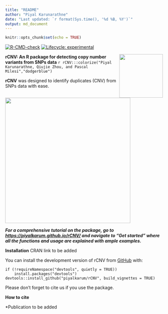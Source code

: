 ```yaml
---
title: "README"
author: "Piyal Karunarathne"
date: "Last updated: `r format(Sys.time(), '%d %B, %Y')`"
output: md_document
---
```


```r
knitr::opts_chunk$set(echo = TRUE)
```

<!-- badges: start -->
[![R-CMD-check](https://github.com/piyalkarum/rCNV/workflows/R-CMD-check/badge.svg)](https://github.com/piyalkarum/rCNV/actions)
[![Lifecycle: experimental](https://img.shields.io/badge/lifecycle-experimental-orange.svg)](https://lifecycle.r-lib.org/articles/stages.html#experimental)
<!-- badges: end -->

<img src='man/figures/logo.png' align="right" height="139" />

**rCNV: An R package for detecting copy number variants from SNPs data**
`r rCNV:::colorize("Piyal Karunarathne, Qiujie Zhou, and Pascal Milesi","dodgerblue")`

**rCNV** was designed to identify duplicates (CNV) from SNPs data with ease.

![](vignettes/dupPlot.png){width=400}

***For a comprehensive tutorial on the package, go to <https://piyalkarum.github.io/rCNV/> and navigate to “Get started” where all the functions and usage are explained with ample examples.***

**Installation**
\n
CRAN link to be added

You can install the development version of rCNV from [GitHub](https://github.com/) with:

    if (!requireNamespace("devtools", quietly = TRUE)) 
        install.packages("devtools") 
    devtools::install_github("piyalkarum/rCNV", build_vignettes = TRUE)

Please don’t forget to cite us if you use the package.

**How to cite**

*Publication to be added


